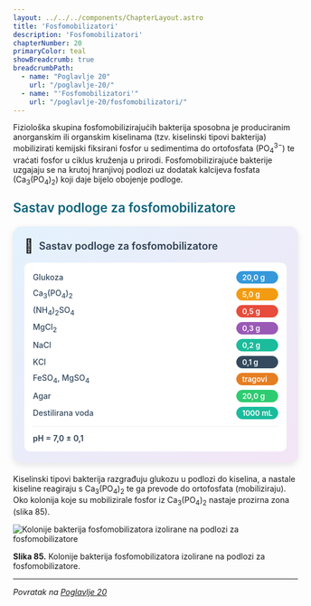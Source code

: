 ```yaml
---
layout: ../../../components/ChapterLayout.astro
title: 'Fosfomobilizatori'
description: 'Fosfomobilizatori'
chapterNumber: 20
primaryColor: teal
showBreadcrumb: true
breadcrumbPath:
  - name: "Poglavlje 20"
    url: "/poglavlje-20/"
  - name: "'Fosfomobilizatori'"
    url: "/poglavlje-20/fosfomobilizatori/"
---
```




Fiziološka skupina fosfomobilizirajućih bakterija sposobna je produciranim anorganskim ili organskim kiselinama (tzv. kiselinski tipovi bakterija) mobilizirati kemijski fiksirani fosfor u sedimentima do ortofosfata (PO<sub>4</sub><sup>3−</sup>) te vraćati fosfor u ciklus kruženja u prirodi. Fosfomobilizirajuće bakterije uzgajaju se na krutoj hranjivoj podlozi uz dodatak kalcijeva fosfata (Ca<sub>3</sub>(PO<sub>4</sub>)<sub>2</sub>) koji daje bijelo obojenje podloge.

<h3 style="color: #096279; font-size: 1.4rem; font-weight: 600; margin: 1.5rem 0 1rem 0;">Sastav podloge za fosfomobilizatore</h3>

<div style="max-width: 520px; background: linear-gradient(135deg, #e3f2fd 0%, #f3e5f5 100%); border-radius: 15px; padding: 20px; box-shadow: 0 4px 12px rgba(0,0,0,0.1); margin: 20px auto;">
  <div style="display: flex; align-items: center; margin-bottom: 15px;">
    <span style="font-size: 24px; margin-right: 10px;">🧫</span>
    <h3 style="margin: 0; color: #2c3e50; font-weight: 600; font-size: 18px;">Sastav podloge za fosfomobilizatore</h3>
  </div>
  <div style="background: white; border-radius: 10px; padding: 15px;">
    <div style="display: grid; grid-template-columns: minmax(0, 1fr) auto; gap: 8px 15px; align-items: center;">
      <span style="font-weight: 500; color: #34495e; font-size: 14px;">Glukoza</span>
      <span style="background: #3498db; color: white; padding: 3px 10px; border-radius: 15px; font-size: 13px; font-weight: 600;">20,0 g</span>
      <span style="font-weight: 500; color: #34495e; font-size: 14px;">Ca<sub>3</sub>(PO<sub>4</sub>)<sub>2</sub></span>
      <span style="background: #f39c12; color: white; padding: 3px 10px; border-radius: 15px; font-size: 13px; font-weight: 600;">5,0 g</span>
      <span style="font-weight: 500; color: #34495e; font-size: 14px;">(NH<sub>4</sub>)<sub>2</sub>SO<sub>4</sub></span>
      <span style="background: #e74c3c; color: white; padding: 3px 10px; border-radius: 15px; font-size: 13px; font-weight: 600;">0,5 g</span>
      <span style="font-weight: 500; color: #34495e; font-size: 14px;">MgCl<sub>2</sub></span>
      <span style="background: #9b59b6; color: white; padding: 3px 10px; border-radius: 15px; font-size: 13px; font-weight: 600;">0,3 g</span>
      <span style="font-weight: 500; color: #34495e; font-size: 14px;">NaCl</span>
      <span style="background: #1abc9c; color: white; padding: 3px 10px; border-radius: 15px; font-size: 13px; font-weight: 600;">0,2 g</span>
      <span style="font-weight: 500; color: #34495e; font-size: 14px;">KCl</span>
      <span style="background: #34495e; color: white; padding: 3px 10px; border-radius: 15px; font-size: 13px; font-weight: 600;">0,1 g</span>
      <span style="font-weight: 500; color: #34495e; font-size: 14px;">FeSO<sub>4</sub>, MgSO<sub>4</sub></span>
      <span style="background: #e67e22; color: white; padding: 3px 10px; border-radius: 15px; font-size: 13px; font-weight: 600;">tragovi</span>
      <span style="font-weight: 500; color: #34495e; font-size: 14px;">Agar</span>
      <span style="background: #2ecc71; color: white; padding: 3px 10px; border-radius: 15px; font-size: 13px; font-weight: 600;">20,0 g</span>
      <span style="font-weight: 500; color: #34495e; font-size: 14px;">Destilirana voda</span>
      <span style="background: #1abc9c; color: white; padding: 3px 10px; border-radius: 15px; font-size: 13px; font-weight: 600;">1000 mL</span>
    </div>
    <div style="margin-top: 12px; padding-top: 12px; border-top: 1px solid #ecf0f1;">
      <span style="font-weight: 600; color: #2c3e50; font-size: 14px;">pH = 7,0 ± 0,1</span>
    </div>
  </div>
</div>

Kiselinski tipovi bakterija razgrađuju glukozu u podlozi do kiselina, a nastale kiseline reagiraju s Ca<sub>3</sub>(PO<sub>4</sub>)<sub>2</sub> te ga prevode do ortofosfata (mobiliziraju). Oko kolonija koje su mobilizirale fosfor iz Ca<sub>3</sub>(PO<sub>4</sub>)<sub>2</sub> nastaje prozirna zona (slika 85).

![Kolonije bakterija fosfomobilizatora izolirane na podlozi za fosfomobilizatore](/images/slika85.jpg)

**Slika 85.** Kolonije bakterija fosfomobilizatora izolirane na podlozi za fosfomobilizatore.

---

*Povratak na [Poglavlje 20](/poglavlje-20)*


